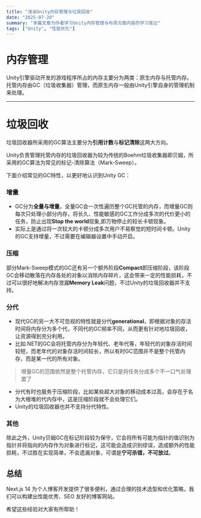 ```yaml
---
title: "浅谈Unity内存管理与垃圾回收"
date: "2025-07-20"
summary: "本篇文章为作者学习Unity内存管理与布局方面内容的学习笔记"
tags: ["Unity", "性能优化"]
---
```


# 内存管理
Unity引擎驱动开发的游戏程序所占的内存主要分为两类：原生内存与托管内存。
托管内存由GC（垃圾收集器）管理，而原生内存一般由Unity引擎自身的管理机制来处理。

***

# 垃圾回收

垃圾回收器所采用的GC算法主要分为**引用计数**与**标记清除**这两大方向。

Unity负责管理托管内存的垃圾回收器为较为传统的Boehm垃圾收集器即贝姆，所采用的GC算法为常见的标记-清除算法（Mark-Sweep）。

下面介绍常见的GC特性，以更好地认识到Unity GC：

### 增量
- GC分为**全量与增量**，全量GC会一次性遍历整个GC托管的内存，而增量GC则每次只处理小部分内存，将长久、性能敏感的GC工作分成多次的代价更小的任务，防止出现**Stop the world**现象,即万物停止的较长卡顿现象。
- 实际上是通过将一次较大的卡顿分成多次用户不易察觉的短时间卡顿。Unity的GC支持增量，不过需要在编辑器设置中手动开启。

### 压缩
部分Mark-Sweep模式的GC还有另一个额外阶段**Compact**即压缩阶段，该阶段GC会移动散落在内存各处的对象以消除内存碎片，这会带来一定的性能损耗，不过可以很好地解决内存泄漏**Memory Leak**问题，不过Unity的垃圾回收器并不支持。

### 分代
- 现代GC的另一大不可忽视的特性就是分代**generational**，即根据对象的存活时间将内存分为多个代，不同代的GC频率不同，从而更有针对地垃圾回收，让资源得到充分利用。
- 比如.NET的GC会将托管内存分为年轻代、老年代等，年轻代的对象存活时间较短，而老年代的对象存活时间较长，所以有时GC范围并不是整个托管内存，而是某一代的所有对象。
> 增量GC的范围依然是整个托管内存，它只是将任务分成多个不一口气处理罢了
- 分代有时也服务于压缩阶段，比如某些超大对象的移动成本过高，会存在于名为大根堆的代内存中，这是压缩阶段就不会处理它们。
- Unity的垃圾回收器也并不支持分代特性。

### 其他
除此之外，Unity贝姆GC在标记阶段较为保守，它会将所有可能为指针的值识别为指针并将指向的内存作为对象进行标记，这可能会造成识别缪误，造成额外的性能损耗，不过胜在实现简单，不会遗漏对象，可谓是**宁可杀错，不可放过**。




## 总结

Next.js 14 为个人博客开发提供了很多便利，通过合理的技术选型和优化策略，我们可以构建出性能优秀、SEO 友好的博客网站。

希望这些经验对大家有所帮助！
